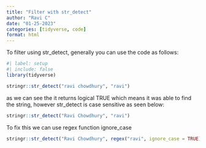 ```yaml
---
title: "Filter with str_detect"
author: "Ravi C"
date: "01-25-2023"
categories: [tidyverse, code]
format: html
---
```


To filter using str_detect, generally you can use the code as follows:

```r
#| label: setup
#| include: false
library(tidyverse)
```
```r
stringr::str_detect("ravi chowdhury", "ravi")
```

as we can see the it returns logical TRUE which means it was able to find the string, however str_detect is case sensitive as seen below:

```r
stringr::str_detect("Ravi Chowdhury", "ravi")
```

To fix this we can use regex function ignore_case

```r
stringr::str_detect("Ravi Chowdhury", regex("ravi", ignore_case = TRUE))
```

